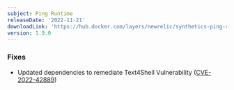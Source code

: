 ```yaml
---
subject: Ping Runtime
releaseDate: '2022-11-21'
downloadLink: 'https://hub.docker.com/layers/newrelic/synthetics-ping-runtime/1.9.0/images/sha256-de819bdb0eba7487eab4e23f33ad51c7044bde352e66978ae2bdaa5dafc1e538?context=explore'
version: 1.9.0
---
```


### Fixes

* Updated dependencies to remediate Text4Shell Vulnerability ([CVE-2022-42889](https://sysdig.com/blog/cve-2022-42889-text4shell/))
